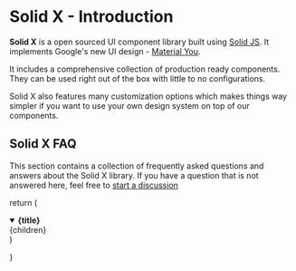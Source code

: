 # Solid X - Introduction

**Solid X** is a open sourced UI component library built using [Solid JS](https://solidjs.com). It implements
Google's new UI design - [Material You](https://m3.material.io).

It includes a comprehensive collection of production ready components. They can be used right out of the
box with little to no configurations.

Solid X also features many customization options which makes things way simpler if you want to use your
own design system on top of our components.

## Solid X FAQ

This section contains a collection of frequently asked questions and answers about the Solid X library. If you
have a question that is not answered here, feel free to [start a discussion](https://github.com/solid-ui/solid-x/discussions)

  return (
    <details
      open
      className="last-of-type:mb-0 rounded-lg bg-neutral-50 dark:bg-neutral-800 p-2 mt-4"
    >
      <summary>
        <strong className="text-lg">{title}</strong>
      </summary>
      <div className="nx-p-2">{children}</div>
    </details>
  )


}
